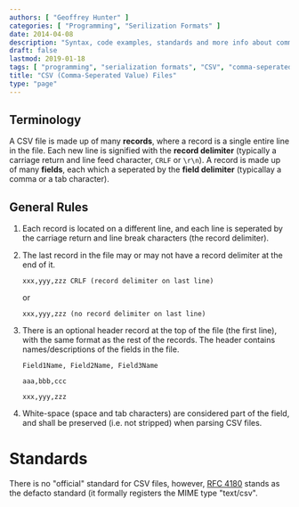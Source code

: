 ```yaml
---
authors: [ "Geoffrey Hunter" ]
categories: [ "Programming", "Serilization Formats" ]
date: 2014-04-08
description: "Syntax, code examples, standards and more info about comma-separated value (CSV) files."
draft: false
lastmod: 2019-01-18
tags: [ "programming", "serialization formats", "CSV", "comma-seperated values", "files", "delimiter", "records", "fields", "RFC 4180" ]
title: "CSV (Comma-Seperated Value) Files"
type: "page"
---
```


## Terminology

A CSV file is made up of many **records**, where a record is a single entire line in the file. Each new line is signified with the **record delimiter** (typically a carriage return and line feed character, `CRLF` or `\r\n`). A record is made up of many **fields**, each which a seperated by the **field delimiter** (typicallay a comma or a tab character).

## General Rules

1. Each record is located on a different line, and each line is seperated by the carriage return and line break characters (the record delimiter).
2. The last record in the file may or may not have a record delimiter at the end of it.  

    ```csv
    xxx,yyy,zzz CRLF (record delimiter on last line)  
    ```

    or  

    ```csv
    xxx,yyy,zzz (no record delimiter on last line)  
    ```

3. There is an optional header record at the top of the file (the first line), with the same format as the rest of the records. The header contains names/descriptions of the fields in the file.  

    ```csv
    Field1Name, Field2Name, Field3Name  

    aaa,bbb,ccc  

    xxx,yyy,zzz  
    ```

4. White-space (space and tab characters) are considered part of the field, and shall be preserved (i.e. not stripped) when parsing CSV files.
	
# Standards

There is no "official" standard for CSV files, however, [RFC 4180](http://tools.ietf.org/html/rfc4180) stands as the defacto standard (it formally registers the MIME type "text/csv".
